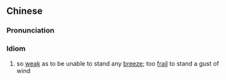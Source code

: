 {{also|弱不禁风}}
==Chinese==
{{zh-forms|s=弱不禁风|type=121}}

===Pronunciation===
{{zh-pron
|m=ruò不jīnfēng
|c=joek6 bat1 kam1 fung1
|cat=cy
}}

===Idiom===
{{zh-idiom}}

# {{qualifier|of a person, especially a woman; of a structure}} so [[weak]] as to be unable to stand any [[breeze]]; too [[frail]] to stand a gust of wind